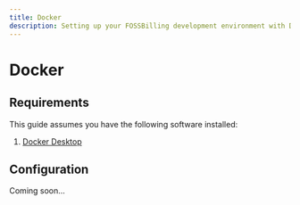 ```yaml
---
title: Docker
description: Setting up your FOSSBilling development environment with Docker.
---
```


# Docker

## Requirements

This guide assumes you have the following software installed:

1. [Docker Desktop](https://www.docker.com/products/docker-desktop/)

## Configuration

Coming soon...